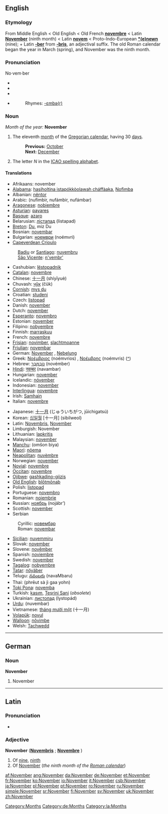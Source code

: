 {{see|november}}
==English==

===Etymology===
From Middle English < Old English < Old French '''[[novembre]]''' < Latin '''[[November#Latin|November]]''' (ninth month) < Latin '''[[novem]]''' < Proto-Indo-European '''[[*(e)newn]]''' (nine); + Latin '''[[-ber]]''' from '''[[-bris]]''', an adjectival suffix. The old Roman calendar began the year in March (spring), and November was the ninth month.

===Pronunciation===
No·vem·ber
*{{IPA|/nəʊˈvembə/}}
*{{SAMPA|/n@U"vEmb@/}}
*{{AHD|/nŏvēmbə/}}
*{{audio|en-us-November.ogg|Audio (US)}}
*:Rhymes: [[Rhymes:English:-ɛmbə(r)|-ɛmbə(r)]]

===Noun===
{{wikipedia}}
''Month of the year:'' '''November'''
#The eleventh [[month]] of the [[Gregorian calendar]], having 30 [[day]]s.
#:'''Previous:''' [[October]]
#:'''Next:''' [[December]]
#The letter ''N'' in the [[ICAO spelling alphabet]].

====Translations====
{{top}}
*Afrikaans: november
*[[Alabama]]: [[hasiholtina istapókkòolawah cháffàaka]], [[Nofìmba]]
*Albanian: [[nëntor]]
*Arabic: {{ARchar|[[نوفمبر|نُوفمْبر]]}} (nufímbir, nufámbir, nufámbar) {{m}}
*[[Aragonese]]: [[nobiembre]] {{m}}
*[[Asturian]]: [[payares]] {{m}}
*[[Basque]]: [[azaro]]
*Belarusian: [[лістапад]] (listapad) {{m}}
*[[Breton]]: [[Du#Breton|Du]], miz Du
*Bosnian: [[novembar#Bosnian|novembar]] {{m}}
*Bulgarian: [[ноември]] (noémvri) {{m}}
*[[Capeverdean Crioulo]]
:[[Badiu]] or [[Santiago]]: [[nuvembru]] {{m}}
:[[São Vicente]]: [[n'vembr']] {{m}}
*Cashubian: [[lëstopadnik]] {{m}}
*[[Catalan]]: [[novembre]] {{m}}
*Chinese: [[十一月]] (shíyīyuè)
*Chuvash: [[чӳк]] (čük)
*[[Cornish]]: [[mys du]]
*Croatian: [[studeni]] {{m}}
*Czech: [[listopad#Czech|listopad]] {{m}}
*Danish: [[november]]
*Dutch: [[november]]
*[[Esperanto]]: [[novembro]]
*Estonian: [[november]]
*Filipino: [[nobyembre]]
*Finnish: [[marraskuu]]
*French: [[novembre]] {{m}}
*[[Frisian]]: [[novimber]], [[slachtmoanne]]
*[[Friulian]]: [[novembar]] {{m}}
*German: [[November#German|November]] {{m}}, [[Nebelung]] {{m}}
*Greek: [[Νοέμβριος]] (noémvrios) {{m}}, [[Νοέμβρης]] (noémvris) {{m}} ([[:el:Νοέμβριος|^]])
*Hebrew: [[נובמבר|נוֹבֶמְבֶּר]] (novémber)
*[[Hindi]]: [[नवम्बर]] (navambar)
*Hungarian: [[november#Hungarian|november]]
*Icelandic: [[nóvember]]
*Indonesian: [[november]]
*[[Interlingua]]: [[novembre]]
*Irish: [[Samhain]]
*Italian: [[novembre]] {{m}}
{{mid}}
*Japanese: [[十一月]] (じゅういちがつ, jūichigatsú)
*Korean: [[십일월]] [十一月] (sibilweol)
*Latin: [[Novembris]], [[November#Latin|November]] {{m}}
*Limburgish: November
*Lithuanian: [[lapkritis]] {{m}}
*Malaysian: [[november]]
*[[Manchu]]: (omšon biya)
*[[Maori]]: [[nöema]]
*[[Neapolitan]]: [[nuvèmbre]] {{m}}
*Norwegian: [[november]]
*[[Novial]]: [[novembre]]
*[[Occitan]]: [[novembre]]
*[[Ojibwe]]: [[gashkadino-giizis]]
*[[Old English]]: [[blotmonaþ|blōtmōnaþ]] {{m}}
*Polish: [[listopad#Polish|listopad]] {{m}}
*Portuguese: [[novembro]] {{m}}
*Romanian: [[noiembrie]] {{m}}
*Russian: [[ноябрь]] (nojábr’) {{m}}
*Scottish: [[november]]
*Serbian
:Cyrillic: [[новембар#Serbian|новембар]] {{m}}
:Roman: [[novembar#Serbian|novembar]] {{m}}
*[[Sicilian]]: [[nuvemmiru]] {{m}}
*Slovak: [[november]] {{m}}
*Slovene: [[novêmber]]
*Spanish: [[noviembre]] {{m}}
*Swedish: [[november#Swedish|november]]
*[[Tagalog]]: [[nobyembre]]
*[[Tatar]]: [[nöyäber]]
*Telugu: [[నవంబరు]] (navaMbaru)
*Thai: {{THchar|[[พฤศจิกายน]]}} (phrēut sà jì gaa yohn)
*[[Toki Pona]]: [[novemba]]
*Turkish: [[kasım]], [[Teşrini Sani]] (''obsolete'')
*Ukrainian: [[листопад]] (lystopád) {{m}}
*[[Urdu]]: {{URchar|[[نومبر]]}} (nuvembar)
*Vietnamese: [[tháng mười một]] (十一月)
*[[Volapük]]: [[novul]]
*[[Walloon]]: [[nôvimbe]] {{m}}
*Welsh: [[Tachwedd]] {{m}}
{{bottom}}

[[Category:Months]]


----

==German==
===Noun===
'''November''' {{m}}

#November
[[Category:de:Months]]


----
==Latin==
[[Category:la:Months]]
===Pronunciation===
*{{IPA|/nɔˈwɛːm.bɛr/}}

===Adjective===
'''November''' {{m}} ('''[[Novembris]]''' {{f}}; '''[[Novembre]]''' {{n}})

# Of [[nine]], [[ninth]]
# Of [[#English|November]] (''the ninth month of the [[w:Roman calendar|Roman calendar]]'')


[[af:November]]
[[ang:November]]
[[da:November]]
[[de:November]]
[[et:November]]
[[fr:November]]
[[ko:November]]
[[io:November]]
[[it:November]]
[[csb:November]]
[[ja:November]]
[[pl:November]]
[[pt:November]]
[[ro:November]]
[[ru:November]]
[[simple:November]]
[[sr:November]]
[[fi:November]]
[[sv:November]]
[[uk:November]]
[[zh:November]]